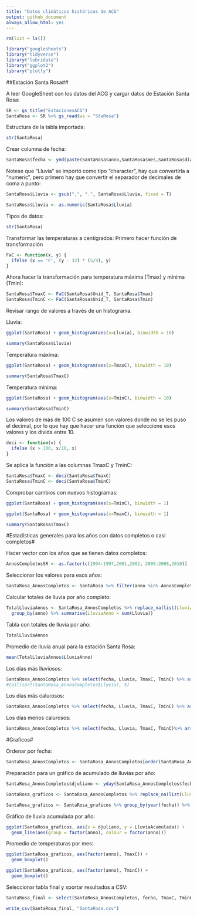 ```yaml
---
title: "Datos climáticos históricos de ACG"
output: github_document
always_allow_html: yes
---
```


```r
rm(list = ls())
```


```r
library("googlesheets")
library("tidyverse")
library("lubridate")
library("ggplot2")
library("plotly")
```
##Estación Santa Rosa##

A leer GoogleSheet con los datos del ACG y cargar datos de Estación Santa Rosa:
```r
SR <- gs_title("EstacionesACG")
SantaRosa <- SR %>% gs_read(ws = "StaRosa")
```
Estructura de la tabla importada:
```r
str(SantaRosa)
```


Crear columna de fecha:
```r
SantaRosa$fecha <- ymd(paste(SantaRosa$anno,SantaRosa$mes,SantaRosa$dia, sep = '/'))
```
Notese que "Lluvia" se importó como tipo "character", hay que convertirla a "numeric", pero primero hay que convertir el separador de decimales de coma a punto:
```r
SantaRosa$Lluvia <- gsub(",", ".", SantaRosa$Lluvia, fixed = T)
```


```r
SantaRosa$Lluvia <- as.numeric(SantaRosa$Lluvia)
```

Tipos de datos:
```r
str(SantaRosa)
```

Transformar las temperaturas a centígrados:
Primero hacer función de transformación

```r
FaC <- function(x, y) {
  ifelse (x == 'F', (y - 32) * (5/9), y)
}
```

Ahora hacer la transformación para temperatura máxima (Tmax) y mínima (Tmin):
```r
SantaRosa$TmaxC <- FaC(SantaRosa$Unid_T, SantaRosa$Tmax)
SantaRosa$TminC <- FaC(SantaRosa$Unid_T, SantaRosa$Tmin)
```

Revisar rango de valores a través de un histograma.

Lluvia:
```r
ggplot(SantaRosa) + geom_histogram(aes(x=Lluvia), binwidth = 10)
```
```r
summary(SantaRosa$Lluvia)
```

Temperatura máxima:
```r
ggplot(SantaRosa) + geom_histogram(aes(x=TmaxC), binwidth = 10)
```
```r
summary(SantaRosa$TmaxC)
```


Temperatura mínima:
```r
ggplot(SantaRosa) + geom_histogram(aes(x=TminC), binwidth = 10)
```
```r
summary(SantaRosa$TminC)
```

Los valores de más de 100 C se asumen son valores donde no se les puso el decimal, por lo que hay que hacer una función que seleccione esos valores y los divida entre 10.
```r
deci <- function(x) {
  ifelse (x > 100, x/10, x)
}
```

Se aplica la función a las columnas TmaxC y TminC:
```r
SantaRosa$TmaxC <- deci(SantaRosa$TmaxC)
SantaRosa$TminC <- deci(SantaRosa$TminC)
```

Comprobar cambios con nuevos histogramas:

```r
ggplot(SantaRosa) + geom_histogram(aes(x=TminC), binwidth = 1)
```

```r
ggplot(SantaRosa) + geom_histogram(aes(x=TmaxC), binwidth = 1)
```

```r
summary(SantaRosa$TmaxC)
```


#Estadísticas generales para los años con datos completos o casi completos#

Hacer vector con los años que se tienen datos completos:
```r
AnnosCompletosSR <- as.factor(c(1994:1997,2001,2002, 2005:2008,2010))
```

Seleccionar los valores para esos años:
```r
SantaRosa_AnnosCompletos <- SantaRosa %>% filter(anno %in% AnnosCompletosSR)
```

Calcular totales de lluvia por año completo:
```r
TotalLluviaAnnos <- SantaRosa_AnnosCompletos %>% replace_na(list(Lluvia = 0)) %>% 
  group_by(anno) %>% summarise(LluviaAnno = sum(Lluvia))
```

Tabla con totales de lluvia por año:
```r
TotalLluviaAnnos
```
Promedio de lluvia anual para la estación Santa Rosa:
```r
mean(TotalLluviaAnnos$LluviaAnno)
```

Los días más lluviosos:
```r
SantaRosa_AnnosCompletos %>% select(fecha, Lluvia, TmaxC, TminC) %>% arrange(desc(Lluvia)) %>% slice(1:5)
#tail(sort(SantaRosa_AnnosCompletos$Lluvia), 5)
```

Los días más calurosos:

```r
SantaRosa_AnnosCompletos %>% select(fecha, Lluvia, TmaxC, TminC) %>% arrange(desc(TmaxC)) %>% slice(1:5)
```

Los días menos calurosos:
```r
SantaRosa_AnnosCompletos %>% select(fecha, Lluvia, TmaxC, TminC)%>% arrange(TminC) %>% slice(1:5)
```


#Graficos#

Ordenar por fecha:
```r
SantaRosa_AnnosCompletos <- SantaRosa_AnnosCompletos[order(SantaRosa_AnnosCompletos$fecha),]
```

Preparación para un gráfico de acumulado de lluvias por año:
```r
SantaRosa_AnnosCompletos$djuliano <- yday(SantaRosa_AnnosCompletos$fecha)

SantaRosa_graficos <- SantaRosa_AnnosCompletos %>% replace_na(list(Lluvia = 0))

SantaRosa_graficos <- SantaRosa_graficos %>% group_by(year(fecha)) %>% mutate(LluviaAcumulada = cumsum(Lluvia))
```

Gráfico de lluvia acumulada por año:
```r
ggplot(SantaRosa_graficos, aes(x = djuliano, y = LluviaAcumulada)) +
  geom_line(aes(group = factor(anno), colour = factor(anno)))
```


Promedio de temperaturas por mes:
```r
ggplot(SantaRosa_graficos, aes(factor(anno), TmaxC)) +
  geom_boxplot()
```

```r
ggplot(SantaRosa_graficos, aes(factor(anno), TminC)) +
  geom_boxplot()
```

Seleccionar tabla final y xportar resultados a CSV:
```r
SantaRosa_final <- select(SantaRosa_AnnosCompletos, fecha, TmaxC, TminC, Lluvia)

write_csv(SantaRosa_final, "SantaRosa.csv")
```

